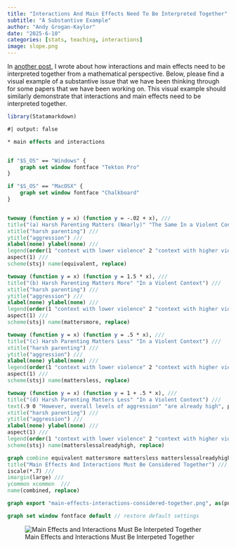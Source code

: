```yaml
---
title: "Interactions And Main Effects Need To Be Interpreted Together"
subtitle: "A Substantive Example"
author: "Andy Grogan-Kaylor" 
date: "2025-6-10"
categories: [stats, teaching, interactions]
image: slope.png
---
```


In [another post](../interactions-and-main-effects-mathematical/index.html), I wrote about how interactions and main effects need to be interpreted together from a mathematical perspective. Below, please find a visual example of a substantive issue that we have been thinking through for some papers that we have been working on. This visual example should similarly demonstrate that interactions and main effects need to be interpreted together. 

```r

library(Statamarkdown)

```

```stata
#| output: false

* main effects and interactions


if "$S_OS" == "Windows" {
	graph set window fontface "Tekton Pro"
}

if "$S_OS" == "MacOSX" {
	graph set window fontface "Chalkboard"
}


twoway (function y = x) (function y = -.02 + x), ///
title("(a) Harsh Parenting Matters (Nearly)" "The Same In a Violent Context") ///
xtitle("harsh parenting") ///
ytitle("aggression") ///
xlabel(none) ylabel(none) ///
legend(order(1 "context with lower violence" 2 "context with higher violence") row(2) pos(3)) ///
aspect(1) ///
scheme(stsj) name(equivalent, replace)

twoway (function y = x) (function y = 1.5 * x), ///
title("(b) Harsh Parenting Matters More" "In a Violent Context") ///
xtitle("harsh parenting") ///
ytitle("aggression") ///
xlabel(none) ylabel(none) ///
legend(order(1 "context with lower violence" 2 "context with higher violence") row(2) pos(3)) ///
aspect(1) ///
scheme(stsj) name(mattersmore, replace)

twoway (function y = x) (function y = .5 * x), ///
title("(c) Harsh Parenting Matters Less" "In a Violent Context") ///
xtitle("harsh parenting") ///
ytitle("aggression") ///
xlabel(none) ylabel(none) ///
legend(order(1 "context with lower violence" 2 "context with higher violence") row(2) pos(3)) ///
aspect(1) ///
scheme(stsj) name(mattersless, replace)

twoway (function y = x) (function y = 1 + .5 * x), ///
title("(d) Harsh Parenting Matters Less" "In a Violent Context") ///
text(.9 0 "However, overall levels of aggression" "are already high", place(e) size(vsmall) j(left)) ///
xtitle("harsh parenting") ///
ytitle("aggression") ///
xlabel(none) ylabel(none) ///
aspect(1) ///
legend(order(1 "context with lower violence" 2 "context with higher violence") row(2) pos(3)) ///
scheme(stsj) name(matterslessalreadyhigh, replace)

graph combine equivalent mattersmore mattersless matterslessalreadyhigh, ///
title("Main Effects And Interactions Must Be Considered Together") ///
iscale(*.7) ///
imargin(large) ///
ycommon xcommon  ///
name(combined, replace)

graph export "main-effects-interactions-considered-together.png", as(png) name("combined") replace

graph set window fontface default // restore default settings

```

![Main Effects and Interactions Must Be Interpeted Together](main-effects-interactions-considered-together.png)



